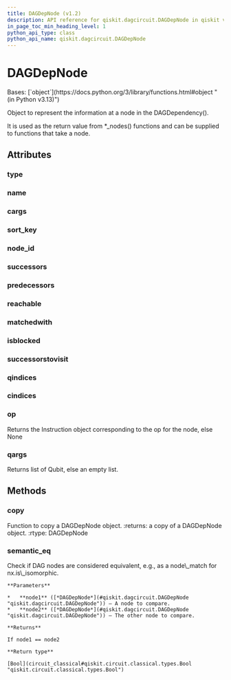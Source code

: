 ```yaml
---
title: DAGDepNode (v1.2)
description: API reference for qiskit.dagcircuit.DAGDepNode in qiskit v1.2
in_page_toc_min_heading_level: 1
python_api_type: class
python_api_name: qiskit.dagcircuit.DAGDepNode
---
```


# DAGDepNode

<Class id="qiskit.dagcircuit.DAGDepNode" isDedicatedPage={true} github="https://github.com/Qiskit/qiskit/tree/stable/1.2/qiskit/dagcircuit/dagdepnode.py#L21-L160" signature="qiskit.dagcircuit.DAGDepNode(type=None, op=None, name=None, qargs=(), cargs=(), successors=None, predecessors=None, reachable=None, matchedwith=None, successorstovisit=None, isblocked=None, qindices=None, cindices=None, nid=-1)" modifiers="class">
  Bases: [`object`](https://docs.python.org/3/library/functions.html#object "(in Python v3.13)")

  Object to represent the information at a node in the DAGDependency().

  It is used as the return value from \*\_nodes() functions and can be supplied to functions that take a node.

  ## Attributes

  ### type

  <Attribute id="qiskit.dagcircuit.DAGDepNode.type" />

  ### name

  <Attribute id="qiskit.dagcircuit.DAGDepNode.name" />

  ### cargs

  <Attribute id="qiskit.dagcircuit.DAGDepNode.cargs" />

  ### sort\_key

  <Attribute id="qiskit.dagcircuit.DAGDepNode.sort_key" attributeTypeHint="str" />

  ### node\_id

  <Attribute id="qiskit.dagcircuit.DAGDepNode.node_id" />

  ### successors

  <Attribute id="qiskit.dagcircuit.DAGDepNode.successors" attributeTypeHint="list[int]" />

  ### predecessors

  <Attribute id="qiskit.dagcircuit.DAGDepNode.predecessors" attributeTypeHint="list[int]" />

  ### reachable

  <Attribute id="qiskit.dagcircuit.DAGDepNode.reachable" />

  ### matchedwith

  <Attribute id="qiskit.dagcircuit.DAGDepNode.matchedwith" attributeTypeHint="list[int]" />

  ### isblocked

  <Attribute id="qiskit.dagcircuit.DAGDepNode.isblocked" attributeTypeHint="bool" />

  ### successorstovisit

  <Attribute id="qiskit.dagcircuit.DAGDepNode.successorstovisit" attributeTypeHint="list[int]" />

  ### qindices

  <Attribute id="qiskit.dagcircuit.DAGDepNode.qindices" attributeTypeHint="list[int]" />

  ### cindices

  <Attribute id="qiskit.dagcircuit.DAGDepNode.cindices" attributeTypeHint="list[int]" />

  ### op

  <Attribute id="qiskit.dagcircuit.DAGDepNode.op">
    Returns the Instruction object corresponding to the op for the node, else None
  </Attribute>

  ### qargs

  <Attribute id="qiskit.dagcircuit.DAGDepNode.qargs">
    Returns list of Qubit, else an empty list.
  </Attribute>

  ## Methods

  ### copy

  <Function id="qiskit.dagcircuit.DAGDepNode.copy" github="https://github.com/Qiskit/qiskit/tree/stable/1.2/qiskit/dagcircuit/dagdepnode.py#L135-L160" signature="copy()">
    Function to copy a DAGDepNode object. :returns: a copy of a DAGDepNode object. :rtype: DAGDepNode
  </Function>

  ### semantic\_eq

  <Function id="qiskit.dagcircuit.DAGDepNode.semantic_eq" github="https://github.com/Qiskit/qiskit/tree/stable/1.2/qiskit/dagcircuit/dagdepnode.py#L106-L133" signature="semantic_eq(node1, node2)" modifiers="static">
    Check if DAG nodes are considered equivalent, e.g., as a node\_match for nx.is\_isomorphic.

    **Parameters**

    *   **node1** ([*DAGDepNode*](#qiskit.dagcircuit.DAGDepNode "qiskit.dagcircuit.DAGDepNode")) – A node to compare.
    *   **node2** ([*DAGDepNode*](#qiskit.dagcircuit.DAGDepNode "qiskit.dagcircuit.DAGDepNode")) – The other node to compare.

    **Returns**

    If node1 == node2

    **Return type**

    [Bool](circuit_classical#qiskit.circuit.classical.types.Bool "qiskit.circuit.classical.types.Bool")
  </Function>
</Class>

